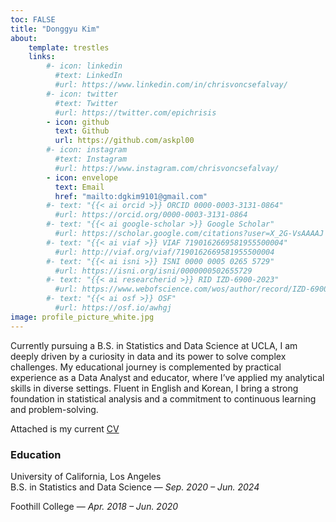 ```yaml
---
toc: FALSE
title: "Donggyu Kim"
about:
    template: trestles
    links:
        #- icon: linkedin
          #text: LinkedIn
          #url: https://www.linkedin.com/in/chrisvoncsefalvay/
        #- icon: twitter
          #text: Twitter
          #url: https://twitter.com/epichrisis
        - icon: github
          text: Github
          url: https://github.com/askpl00
        #- icon: instagram
          #text: Instagram
          #url: https://www.instagram.com/chrisvoncsefalvay/
        - icon: envelope
          text: Email
          href: "mailto:dgkim9101@gmail.com"
        #- text: "{{< ai orcid >}} ORCID 0000-0003-3131-0864"
          #url: https://orcid.org/0000-0003-3131-0864
        #- text: "{{< ai google-scholar >}} Google Scholar"
          #url: https://scholar.google.com/citations?user=X_2G-VsAAAAJ
        #- text: "{{< ai viaf >}} VIAF 7190162669581955500004"
          #url: http://viaf.org/viaf/7190162669581955500004
        #- text: "{{< ai isni >}} ISNI 0000 0005 0265 5729"
          #url: https://isni.org/isni/0000000502655729
        #- text: "{{< ai researcherid >}} RID IZD-6900-2023"
          #url: https://www.webofscience.com/wos/author/record/IZD-6900-2023
        #- text: "{{< ai osf >}} OSF"
          #url: https://osf.io/awhgj
image: profile_picture_white.jpg
---
```


Currently pursuing a B.S. in Statistics and Data Science at UCLA, I am deeply driven by a curiosity in data and its power to solve complex challenges. My educational journey is complemented by practical experience as a Data Analyst and educator, where I've applied my analytical skills in diverse settings. Fluent in English and Korean, I bring a strong foundation in statistical analysis and a commitment to continuous learning and problem-solving.

Attached is my current [CV](/docs/CV/CV.pdf "CV")


### Education

University of California, Los Angeles   
B.S. in Statistics and Data Science --- *Sep. 2020 – Jun. 2024*

Foothill College — *Apr. 2018 – Jun. 2020*